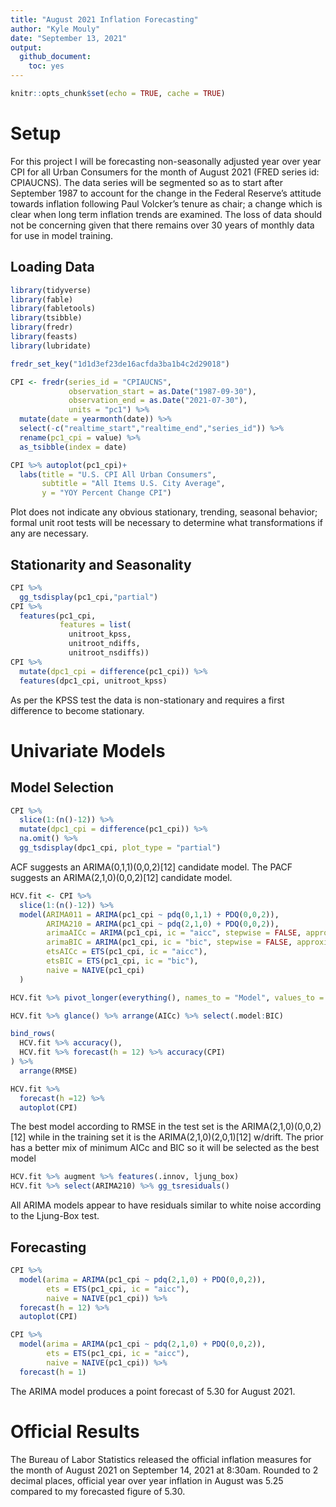 ```yaml
---
title: "August 2021 Inflation Forecasting"
author: "Kyle Mouly"
date: "September 13, 2021"
output:
  github_document:
    toc: yes
---
```


```r
knitr::opts_chunk$set(echo = TRUE, cache = TRUE)
```

# Setup

For this project I will be forecasting non-seasonally adjusted year over year CPI for all Urban Consumers for the month of August 2021 (FRED series id: CPIAUCNS). The data series will be segmented so as to start after September 1987 to account for the change in the Federal Reserve's attitude towards inflation following Paul Volcker's tenure as chair; a change which is clear when long term inflation trends are examined. The loss of data should not be concerning given that there remains over 30 years of monthly data for use in model training.

## Loading Data

```r
library(tidyverse)
library(fable)
library(fabletools)
library(tsibble)
library(fredr)
library(feasts)
library(lubridate)
```

```r
fredr_set_key("1d1d3ef23de16acfda3ba1b4c2d29018")
```

```r
CPI <- fredr(series_id = "CPIAUCNS",
             observation_start = as.Date("1987-09-30"),
             observation_end = as.Date("2021-07-30"),
             units = "pc1") %>%
  mutate(date = yearmonth(date)) %>%
  select(-c("realtime_start","realtime_end","series_id")) %>%
  rename(pc1_cpi = value) %>%
  as_tsibble(index = date)

CPI %>% autoplot(pc1_cpi)+ 
  labs(title = "U.S. CPI All Urban Consumers",
       subtitle = "All Items U.S. City Average",
       y = "YOY Percent Change CPI")
```

Plot does not indicate any obvious stationary, trending, seasonal behavior; formal unit root tests will be necessary to determine what transformations if any are necessary.

## Stationarity and Seasonality

```r
CPI %>%
  gg_tsdisplay(pc1_cpi,"partial")
CPI %>%
  features(pc1_cpi,
           features = list(
             unitroot_kpss,
             unitroot_ndiffs,
             unitroot_nsdiffs))
CPI %>%
  mutate(dpc1_cpi = difference(pc1_cpi)) %>%
  features(dpc1_cpi, unitroot_kpss)
```

As per the KPSS test the data is non-stationary and requires a first difference to become stationary.

# Univariate Models

## Model Selection

```r
CPI %>%
  slice(1:(n()-12)) %>%
  mutate(dpc1_cpi = difference(pc1_cpi)) %>%
  na.omit() %>%
  gg_tsdisplay(dpc1_cpi, plot_type = "partial")
```

ACF suggests an ARIMA(0,1,1)(0,0,2)[12] candidate model. The PACF suggests an ARIMA(2,1,0)(0,0,2)[12] candidate model.

```r
HCV.fit <- CPI %>%
  slice(1:(n()-12)) %>%
  model(ARIMA011 = ARIMA(pc1_cpi ~ pdq(0,1,1) + PDQ(0,0,2)),
        ARIMA210 = ARIMA(pc1_cpi ~ pdq(2,1,0) + PDQ(0,0,2)),
        arimaAICc = ARIMA(pc1_cpi, ic = "aicc", stepwise = FALSE, approximation = FALSE),
        arimaBIC = ARIMA(pc1_cpi, ic = "bic", stepwise = FALSE, approximation = FALSE),
        etsAICc = ETS(pc1_cpi, ic = "aicc"),
        etsBIC = ETS(pc1_cpi, ic = "bic"),
        naive = NAIVE(pc1_cpi)
  )
```

```r
HCV.fit %>% pivot_longer(everything(), names_to = "Model", values_to = "Order")

HCV.fit %>% glance() %>% arrange(AICc) %>% select(.model:BIC)

bind_rows(
  HCV.fit %>% accuracy(),
  HCV.fit %>% forecast(h = 12) %>% accuracy(CPI)
) %>%
  arrange(RMSE)

HCV.fit %>%
  forecast(h =12) %>%
  autoplot(CPI)
```

The best model according to RMSE in the test set is the ARIMA(2,1,0)(0,0,2)[12] while in the training set it is the ARIMA(2,1,0)(2,0,1)[12] w/drift. The prior has a better mix of minimum AICc and BIC so it will be selected as the best model

```r
HCV.fit %>% augment %>% features(.innov, ljung_box)
HCV.fit %>% select(ARIMA210) %>% gg_tsresiduals()
```

All ARIMA models appear to have residuals similar to white noise according to the Ljung-Box test.

## Forecasting

```r
CPI %>%
  model(arima = ARIMA(pc1_cpi ~ pdq(2,1,0) + PDQ(0,0,2)),
        ets = ETS(pc1_cpi, ic = "aicc"),
        naive = NAIVE(pc1_cpi)) %>%
  forecast(h = 12) %>%
  autoplot(CPI)

CPI %>%
  model(arima = ARIMA(pc1_cpi ~ pdq(2,1,0) + PDQ(0,0,2)),
        ets = ETS(pc1_cpi, ic = "aicc"),
        naive = NAIVE(pc1_cpi)) %>%
  forecast(h = 1)
```

The ARIMA model produces a point forecast of 5.30 for August 2021.

# Official Results

The Bureau of Labor Statistics released the official inflation measures for the month of August 2021 on September 14, 2021 at 8:30am. Rounded to 2 decimal places, official year over year inflation in August was 5.25 compared to my forecasted figure of 5.30.
